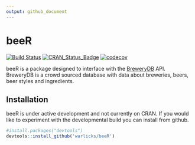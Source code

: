 ```yaml
---
output: github_document
---
```

<!-- README.md is generated from README.Rmd. Please edit that file -->  

# beeR  
[![Build Status](https://travis-ci.org/warlicks/beeR.svg?branch=master)](https://travis-ci.org/warlicks/beeR) [![CRAN\_Status\_Badge](http://www.r-pkg.org/badges/version/beeR)](https://cran.r-project.org/package=beer) [![codecov](https://codecov.io/gh/warlicks/beeR/branch/master/graph/badge.svg)](https://codecov.io/gh/warlicks/beeR)


beeR is a package designed to interface with the [BreweryDB](http://www.brewerydb.com/developers/docs) API.  BreweryDB is a crowd sourced database with data about breweries, beers, beer styles and ingredients.

## Installation 
beeR is under active development and not currently on CRAN.  If you would like to experiment with the developmental build you can install from github.

```r
#install.packages("devtools")
devtools::install_github('warlicks/beeR')  
```  
